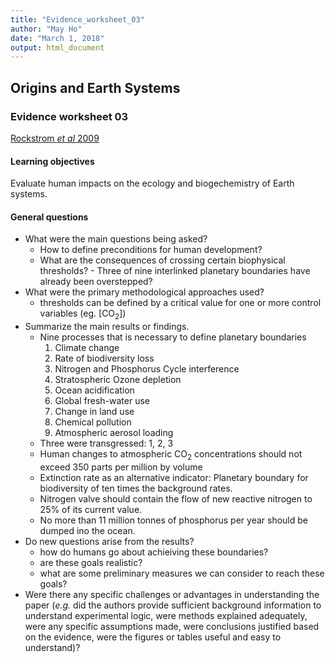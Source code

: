 ```yaml
---
title: "Evidence_worksheet_03"
author: "May Ho"
date: "March 1, 2018"
output: html_document
---
```


## Origins and Earth Systems
### Evidence worksheet 03

[Rockstrom *et al* 2009](https://www.nature.com/articles/461472a)

#### Learning objectives
Evaluate human impacts on the ecology and biogechemistry of Earth systems.  

#### General questions
* What were the main questions being asked? 
  - How to define preconditions for human development? 
  - What are the consequences of crossing certain biophysical thresholds?   - Three of nine interlinked planetary boundaries have already been overstepped? 

* What were the primary methodological approaches used?  
  - thresholds can be defined by a critical value for one or more control variables (eg. [CO~2~]) 
  
* Summarize the main results or findings.  
  - Nine processes that is necessary to define planetary boundaries 
    1. Climate change 
    2. Rate of biodiversity loss 
    3. Nitrogen and Phosphorus Cycle interference 
    4. Stratospheric Ozone depletion 
    5. Ocean acidification 
    6. Global fresh-water use
    7. Change in land use
    8. Chemical pollution 
    9. Atmospheric aerosol loading 
  - Three were transgressed: 1, 2, 3
  - Human changes to atmospheric CO~2~ concentrations should not exceed 350 parts per million by volume 
  - Extinction rate as an alternative indicator: Planetary boundary for biodiversity of ten times the background rates. 
  - Nitrogen valve should contain the flow of new reactive nitrogen to 25% of its current value. 
  - No more than 11 million tonnes of phosphorus per year should be dumped ino the ocean. 

* Do new questions arise from the results? 
  - how do humans go about achieiving these boundaries? 
  - are these goals realistic? 
  - what are some preliminary measures we can consider to reach these goals?
	
* Were there any specific challenges or advantages in understanding the paper (*e.g.* did the authors provide sufficient background information to understand experimental logic, were methods explained adequately, were any specific assumptions made, were conclusions justified based on the evidence, were the figures or tables useful and easy to understand)?  
	